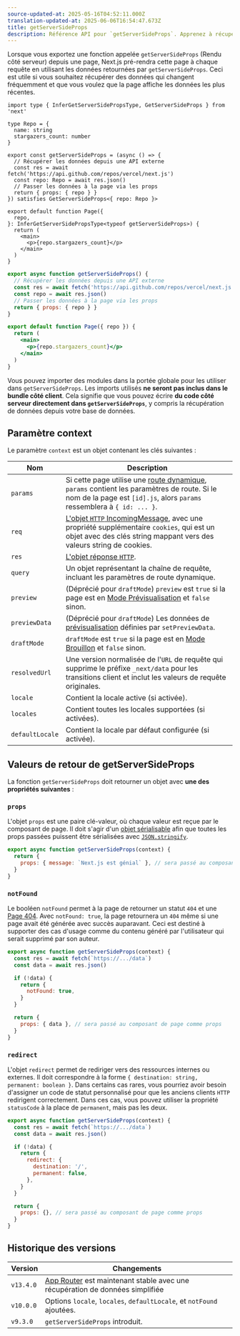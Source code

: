 ```yaml
---
source-updated-at: 2025-05-16T04:52:11.000Z
translation-updated-at: 2025-06-06T16:54:47.673Z
title: getServerSideProps
description: Référence API pour `getServerSideProps`. Apprenez à récupérer des données à chaque requête avec Next.js.
---
```


Lorsque vous exportez une fonction appelée `getServerSideProps` (Rendu côté serveur) depuis une page, Next.js pré-rendra cette page à chaque requête en utilisant les données retournées par `getServerSideProps`. Ceci est utile si vous souhaitez récupérer des données qui changent fréquemment et que vous voulez que la page affiche les données les plus récentes.

```tsx filename="pages/index.tsx" switcher
import type { InferGetServerSidePropsType, GetServerSideProps } from 'next'

type Repo = {
  name: string
  stargazers_count: number
}

export const getServerSideProps = (async () => {
  // Récupérer les données depuis une API externe
  const res = await fetch('https://api.github.com/repos/vercel/next.js')
  const repo: Repo = await res.json()
  // Passer les données à la page via les props
  return { props: { repo } }
}) satisfies GetServerSideProps<{ repo: Repo }>

export default function Page({
  repo,
}: InferGetServerSidePropsType<typeof getServerSideProps>) {
  return (
    <main>
      <p>{repo.stargazers_count}</p>
    </main>
  )
}
```

```jsx filename="pages/index.js" switcher
export async function getServerSideProps() {
  // Récupérer les données depuis une API externe
  const res = await fetch('https://api.github.com/repos/vercel/next.js')
  const repo = await res.json()
  // Passer les données à la page via les props
  return { props: { repo } }
}

export default function Page({ repo }) {
  return (
    <main>
      <p>{repo.stargazers_count}</p>
    </main>
  )
}
```

Vous pouvez importer des modules dans la portée globale pour les utiliser dans `getServerSideProps`. Les imports utilisés **ne seront pas inclus dans le bundle côté client**. Cela signifie que vous pouvez écrire **du code côté serveur directement dans `getServerSideProps`**, y compris la récupération de données depuis votre base de données.

## Paramètre context

Le paramètre `context` est un objet contenant les clés suivantes :

| Nom             | Description                                                                                                                                                                                                           |
| --------------- | --------------------------------------------------------------------------------------------------------------------------------------------------------------------------------------------------------------------- |
| `params`        | Si cette page utilise une [route dynamique](/docs/pages/building-your-application/routing/dynamic-routes), `params` contient les paramètres de route. Si le nom de la page est `[id].js`, alors `params` ressemblera à `{ id: ... }`. |
| `req`           | [L'objet `HTTP` IncomingMessage](https://nodejs.org/api/http.html#http_class_http_incomingmessage), avec une propriété supplémentaire `cookies`, qui est un objet avec des clés string mappant vers des valeurs string de cookies.    |
| `res`           | [L'objet réponse `HTTP`](https://nodejs.org/api/http.html#http_class_http_serverresponse).                                                                                                                        |
| `query`         | Un objet représentant la chaîne de requête, incluant les paramètres de route dynamique.                                                                                                                                          |
| `preview`       | (Déprécié pour `draftMode`) `preview` est `true` si la page est en [Mode Prévisualisation](/docs/pages/building-your-application/configuring/preview-mode) et `false` sinon.                                          |
| `previewData`   | (Déprécié pour `draftMode`) Les données de [prévisualisation](/docs/pages/building-your-application/configuring/preview-mode) définies par `setPreviewData`.                                                                              |
| `draftMode`     | `draftMode` est `true` si la page est en [Mode Brouillon](/docs/pages/building-your-application/configuring/draft-mode) et `false` sinon.                                                                         |
| `resolvedUrl`   | Une version normalisée de l'`URL` de requête qui supprime le préfixe `_next/data` pour les transitions client et inclut les valeurs de requête originales.                                                                              |
| `locale`        | Contient la locale active (si activée).                                                                                                                                                                              |
| `locales`       | Contient toutes les locales supportées (si activées).                                                                                                                                                                  |
| `defaultLocale` | Contient la locale par défaut configurée (si activée).                                                                                                                                                                  |

## Valeurs de retour de getServerSideProps

La fonction `getServerSideProps` doit retourner un objet avec **une des propriétés suivantes** :

### `props`

L'objet `props` est une paire clé-valeur, où chaque valeur est reçue par le composant de page. Il doit s'agir d'un [objet sérialisable](https://developer.mozilla.org/docs/Glossary/Serialization) afin que toutes les props passées puissent être sérialisées avec [`JSON.stringify`](https://developer.mozilla.org/docs/Web/JavaScript/Reference/Global_Objects/JSON/stringify).

```jsx
export async function getServerSideProps(context) {
  return {
    props: { message: `Next.js est génial` }, // sera passé au composant de page comme props
  }
}
```

### `notFound`

Le booléen `notFound` permet à la page de retourner un statut `404` et une [Page 404](/docs/pages/building-your-application/routing/custom-error#404-page). Avec `notFound: true`, la page retournera un `404` même si une page avait été générée avec succès auparavant. Ceci est destiné à supporter des cas d'usage comme du contenu généré par l'utilisateur qui serait supprimé par son auteur.

```js
export async function getServerSideProps(context) {
  const res = await fetch(`https://.../data`)
  const data = await res.json()

  if (!data) {
    return {
      notFound: true,
    }
  }

  return {
    props: { data }, // sera passé au composant de page comme props
  }
}
```

### `redirect`

L'objet `redirect` permet de rediriger vers des ressources internes ou externes. Il doit correspondre à la forme `{ destination: string, permanent: boolean }`. Dans certains cas rares, vous pourriez avoir besoin d'assigner un code de statut personnalisé pour que les anciens clients `HTTP` redirigent correctement. Dans ces cas, vous pouvez utiliser la propriété `statusCode` à la place de `permanent`, mais pas les deux.

```js
export async function getServerSideProps(context) {
  const res = await fetch(`https://.../data`)
  const data = await res.json()

  if (!data) {
    return {
      redirect: {
        destination: '/',
        permanent: false,
      },
    }
  }

  return {
    props: {}, // sera passé au composant de page comme props
  }
}
```

## Historique des versions

| Version   | Changements                                                                                                     |
| --------- | ----------------------------------------------------------------------------------------------------------- |
| `v13.4.0` | [App Router](/docs/app/building-your-application/data-fetching) est maintenant stable avec une récupération de données simplifiée |
| `v10.0.0` | Options `locale`, `locales`, `defaultLocale`, et `notFound` ajoutées.                                         |
| `v9.3.0`  | `getServerSideProps` introduit.                                                                            |